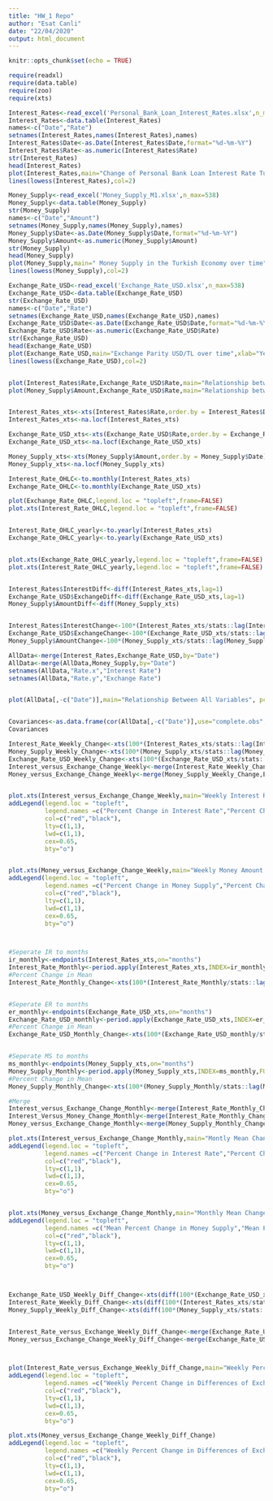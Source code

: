 ```yaml
---
title: "HW_1 Repo"
author: "Esat Canli"
date: "22/04/2020"
output: html_document
---
```


```r
knitr::opts_chunk$set(echo = TRUE)
```

```r
require(readxl)
require(data.table)
require(zoo)
require(xts)

Interest_Rates<-read_excel('Personal_Bank_Loan_Interest_Rates.xlsx',n_max=538)
Interest_Rates<-data.table(Interest_Rates)
names<-c("Date","Rate")
setnames(Interest_Rates,names(Interest_Rates),names)
Interest_Rates$Date<-as.Date(Interest_Rates$Date,format="%d-%m-%Y")
Interest_Rates$Rate<-as.numeric(Interest_Rates$Rate)
str(Interest_Rates)
head(Interest_Rates)
plot(Interest_Rates,main="Change of Personal Bank Loan Interest Rate Turkey  over time", xlab="Years" ,ylab="Amount of TL",pch=19,col="4",cex=0.3,frame=FALSE)
lines(lowess(Interest_Rates),col=2)

Money_Supply<-read_excel('Money_Supply_M1.xlsx',n_max=538)
Money_Supply<-data.table(Money_Supply)
str(Money_Supply)
names<-c("Date","Amount")
setnames(Money_Supply,names(Money_Supply),names)
Money_Supply$Date<-as.Date(Money_Supply$Date,format="%d-%m-%Y")
Money_Supply$Amount<-as.numeric(Money_Supply$Amount)
str(Money_Supply)
head(Money_Supply)
plot(Money_Supply,main=" Money Supply in the Turkish Economy over time",xlab="Years",ylab="Amount of TL",pch=19,col="4",cex=0.3,frame=FALSE)
lines(lowess(Money_Supply),col=2)

Exchange_Rate_USD<-read_excel('Exchange_Rate_USD.xlsx',n_max=538)
Exchange_Rate_USD<-data.table(Exchange_Rate_USD)
str(Exchange_Rate_USD)
names<-c("Date","Rate")
setnames(Exchange_Rate_USD,names(Exchange_Rate_USD),names)
Exchange_Rate_USD$Date<-as.Date(Exchange_Rate_USD$Date,format="%d-%m-%Y")
Exchange_Rate_USD$Rate<-as.numeric(Exchange_Rate_USD$Rate)
str(Exchange_Rate_USD)
head(Exchange_Rate_USD)
plot(Exchange_Rate_USD,main="Exchange Parity USD/TL over time",xlab="Years",ylab="USD/TL",pch=19,col="4",cex=0.3,frame=FALSE)
lines(lowess(Exchange_Rate_USD),col=2)


plot(Interest_Rates$Rate,Exchange_Rate_USD$Rate,main="Relationship between Interest Rate and Exchange Rate",xlab = "Interest Rate",ylab="Exchange Rate",pch=19,col="blue",cex=0.8,frame=FALSE)
plot(Money_Supply$Amount,Exchange_Rate_USD$Rate,main="Relationship between Money Supply and Exchange Rate",xlab = "Money Supply",ylab="Exchange Rate",pch=19,col="blue",cex=0.8,frame=FALSE)


Interest_Rates_xts<-xts(Interest_Rates$Rate,order.by = Interest_Rates$Date)
Interest_Rates_xts<-na.locf(Interest_Rates_xts) 

Exchange_Rate_USD_xts<-xts(Exchange_Rate_USD$Rate,order.by = Exchange_Rate_USD$Date)
Exchange_Rate_USD_xts<-na.locf(Exchange_Rate_USD_xts) 

Money_Supply_xts<-xts(Money_Supply$Amount,order.by = Money_Supply$Date)
Money_Supply_xts<-na.locf(Money_Supply_xts) 

Interest_Rate_OHLC<-to.monthly(Interest_Rates_xts)
Exchange_Rate_OHLC<-to.monthly(Exchange_Rate_USD_xts)

plot(Exchange_Rate_OHLC,legend.loc = "topleft",frame=FALSE)
plot.xts(Interest_Rate_OHLC,legend.loc = "topleft",frame=FALSE)


Interest_Rate_OHLC_yearly<-to.yearly(Interest_Rates_xts)
Exchange_Rate_OHLC_yearly<-to.yearly(Exchange_Rate_USD_xts)


plot.xts(Exchange_Rate_OHLC_yearly,legend.loc = "topleft",frame=FALSE)
plot.xts(Interest_Rate_OHLC_yearly,legend.loc = "topleft",frame=FALSE)


Interest_Rates$InterestDiff<-diff(Interest_Rates_xts,lag=1)
Exchange_Rate_USD$ExchangeDiff<-diff(Exchange_Rate_USD_xts,lag=1)
Money_Supply$AmountDiff<-diff(Money_Supply_xts)


Interest_Rates$InterestChange<-100*(Interest_Rates_xts/stats::lag(Interest_Rates_xts,-1) - 1)
Exchange_Rate_USD$ExchangeChange<-100*(Exchange_Rate_USD_xts/stats::lag(Exchange_Rate_USD_xts,-1) - 1)
Money_Supply$AmountChange<-100*(Money_Supply_xts/stats::lag(Money_Supply_xts,-1) - 1)

AllData<-merge(Interest_Rates,Exchange_Rate_USD,by="Date")
AllData<-merge(AllData,Money_Supply,by="Date")
setnames(AllData,"Rate.x","Interest Rate")
setnames(AllData,"Rate.y","Exchange Rate")


plot(AllData[,-c("Date")],main="Relationship Between All Variables", pch=19,col="blue",cex=0.2)


Covariances<-as.data.frame(cor(AllData[,-c("Date")],use="complete.obs",method="pearson"))
Covariances

Interest_Rate_Weekly_Change<-xts(100*(Interest_Rates_xts/stats::lag(Interest_Rates_xts,-1) - 1))
Money_Supply_Weekly_Change<-xts(100*(Money_Supply_xts/stats::lag(Money_Supply_xts,-1) - 1))
Exchange_Rate_USD_Weekly_Change<-xts(100*(Exchange_Rate_USD_xts/stats::lag(Exchange_Rate_USD_xts,-1) - 1))
Interest_versus_Exchange_Change_Weekly<-merge(Interest_Rate_Weekly_Change,Exchange_Rate_USD_Weekly_Change,join="inner")
Money_versus_Exchange_Change_Weekly<-merge(Money_Supply_Weekly_Change,Exchange_Rate_USD_Weekly_Change,join="inner")


plot.xts(Interest_versus_Exchange_Change_Weekly,main="Weekly Interest Rate Changes and Exchange Rate Changes")
addLegend(legend.loc = "topleft",
          legend.names =c("Percent Change in Interest Rate","Percent Change in Exchange Rate"),
          col=c("red","black"),
          lty=c(1,1), 
          lwd=c(1,1),
          cex=0.65,
          bty="o")


plot.xts(Money_versus_Exchange_Change_Weekly,main="Weekly Money Amount Changes and Exchange Rate Changes")
addLegend(legend.loc = "topleft",
          legend.names =c("Percent Change in Money Supply","Percent Change in Exchange Rate"),
          col=c("red","black"),
          lty=c(1,1), 
          lwd=c(1,1),
          cex=0.65,
          bty="o")



#Seperate IR to months
ir_monthly<-endpoints(Interest_Rates_xts,on="months")
Interest_Rate_Monthly<-period.apply(Interest_Rates_xts,INDEX=ir_monthly,FUN=mean)
#Percent Change in Mean 
Interest_Rate_Monthly_Change<-xts(100*(Interest_Rate_Monthly/stats::lag(Interest_Rate_Monthly,-1) - 1))


#Seperate ER to months
er_monthly<-endpoints(Exchange_Rate_USD_xts,on="months")
Exchange_Rate_USD_monthly<-period.apply(Exchange_Rate_USD_xts,INDEX=er_monthly,FUN=mean)
#Percent Change in Mean 
Exchange_Rate_USD_Monthly_Change<-xts(100*(Exchange_Rate_USD_monthly/stats::lag(Exchange_Rate_USD_monthly,-1) - 1))


#Seperate MS to months
ms_monthly<-endpoints(Money_Supply_xts,on="months")
Money_Supply_Monthly<-period.apply(Money_Supply_xts,INDEX=ms_monthly,FUN=mean)
#Percent Change in Mean 
Money_Supply_Monthly_Change<-xts(100*(Money_Supply_Monthly/stats::lag(Money_Supply_Monthly,-1) - 1))

#Merge
Interest_versus_Exchange_Change_Monthly<-merge(Interest_Rate_Monthly_Change,Exchange_Rate_USD_Monthly_Change)
Interest_Versus_Money_Change_Monthly<-merge(Interest_Rate_Monthly_Change,Money_Supply_Monthly_Change)
Money_versus_Exchange_Change_Monthly<-merge(Money_Supply_Monthly_Change,Exchange_Rate_USD_Monthly_Change)

plot.xts(Interest_versus_Exchange_Change_Monthly,main="Montly Mean Change in Interest Rate versus Exchange Rate")
addLegend(legend.loc = "topleft",
          legend.names =c("Percent Change in Interest Rate","Percent Change in Exchange Rate"),
          col=c("red","black"),
          lty=c(1,1), 
          lwd=c(1,1),
          cex=0.65,
          bty="o")


plot.xts(Money_versus_Exchange_Change_Monthly,main="Monthly Mean Change in Money Supply versus Exchange Rate")
addLegend(legend.loc = "topleft",
          legend.names =c("Mean Percent Change in Money Supply","Mean Percent Change in Exchange Rate"),
          col=c("red","black"),
          lty=c(1,1), 
          lwd=c(1,1),
          cex=0.65,
          bty="o")



Exchange_Rate_USD_Weekly_Diff_Change<-xts(diff(100*(Exchange_Rate_USD_xts/stats::lag(Exchange_Rate_USD_xts,-1) - 1)))
Interest_Rate_Weekly_Diff_Change<-xts(diff(100*(Interest_Rates_xts/stats::lag(Interest_Rates_xts,-1) - 1)))
Money_Supply_Weekly_Diff_Change<-xts(diff(100*(Money_Supply_xts/stats::lag(Money_Supply_xts,-1) - 1)))


Interest_Rate_versus_Exchange_Weekly_Diff_Change<-merge(Exchange_Rate_USD_Weekly_Diff_Change,Interest_Rate_Weekly_Diff_Change,join="inner")
Money_versus_Exchange_Change_Weekly_Diff_Change<-merge(Exchange_Rate_USD_Weekly_Diff_Change,Money_Supply_Weekly_Diff_Change,join="inner")



plot(Interest_Rate_versus_Exchange_Weekly_Diff_Change,main="Weekly Percent Changes in Interest Rate and Exchange Rate")
addLegend(legend.loc = "topleft",
          legend.names =c("Weekly Percent Change in Differences of Exchange Rates","Weekly Percent Change in Differences of Interest Rates"),
          col=c("red","black"),
          lty=c(1,1), 
          lwd=c(1,1), 
          cex=0.65,
          bty="o")

plot.xts(Money_versus_Exchange_Change_Weekly_Diff_Change)
addLegend(legend.loc = "topleft",
          legend.names =c("Weekly Percent Change in Differences of Exchange Rates","Weekly Percent Changes in Money Supply Amounts"),
          col=c("red","black"),
          lty=c(1,1), 
          lwd=c(1,1),
          cex=0.65,
          bty="o")
```

